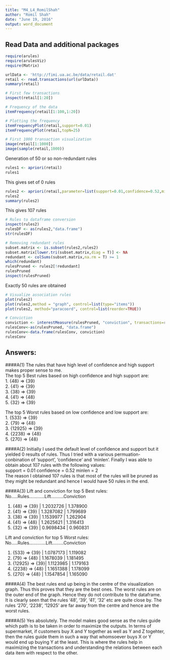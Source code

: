 ```yaml
---
title: "M4_L4_RomilShah"
author: "Romil Shah"
date: "June 19, 2016"
output: word_document
---
```


## Read Data and additional packages

```r
require(arules)
require(arulesViz)
require(Matrix)

urlData <- 'http://fimi.ua.ac.be/data/retail.dat'
retail <- read.transactions(url(urlData))
summary(retail)

# First few transactions
inspect(retail[1:20])

# Frequency of the data
itemFrequency(retail[1:100,1:20])

# Plotting the frequency
itemFrequencyPlot(retail,support=0.01)
itemFrequencyPlot(retail,topN=25)

# First 1000 transaction visualization
image(retail[1:1000])
image(sample(retail,1000))
```

Generation of 50 or so non-redundant rules

```r
rules1 <- apriori(retail)
rules1
```
This gives set of 0 rules

```r
rules2 <- apriori(retail,parameter=list(support=0.01,confidence=0.52,minlen=2))
rules2
summary(rules2)
```
This gives 107 rules

```r
# Rules to dataframe conversion
inspect(rules2)
rulesDF <- as(rules2,"data.frame")
str(rulesDF)

# Removing redundant rules
subset.matrix <- is.subset(rules2,rules2)
subset.matrix[lower.tri(subset.matrix,diag = T)] <- NA
redundant <- colSums(subset.matrix,na.rm = T) >= 1
which(redundant)
rulesPruned <- rules2[!redundant]
rulesPruned
inspect(rulesPruned)
```
Exactly 50 rules are obtained

```r
# Visualize association rules
plot(rules2)
plot(rules2,method = "graph", control=list(type="items"))
plot(rules2, method="paracoord", control=list(reorder=TRUE))

# Conviction
conviction <- interestMeasure(rulesPruned, "conviction", transactions=retail)
rulesConv<-as(rulesPruned, "data.frame")
rulesConv<-data.frame(rulesConv, conviction)
rulesConv
```


## Answers:

####A(1)
The rules that have high level of confidence and high support makes proper sense to me.  
The top 5 Best rules based on high confidence and high support are:  
1. {48} => {39}  
2. {41} => {39}  
3. {38} => {39}  
4. {41} => {48}  
5. {32} => {39}  

The top 5 Worst rules based on low confidence and low support are:  
1. {533} => {39}  
2. {79} => {48}  
3. {12925} => {39}  
4. {2238} => {48}  
5. {270} => {48}  

####A(2)
Initially I used the default level of confidence and support but it yielded 0 results of rules. Thus I tried with a various permuation-conbination of 'support', 'confidence' and 'minlen'.
Finally I was able to obtain about 107 rules with the following values:  
support = 0.01
confidence = 0.52
minlen = 2  
The reason I obtained 107 rules is that most of the rules will be pruned as they might be redundant and hence I would have 50 rules in the end.

####A(3)
Lift and conviction for top 5 Best rules:  
No.....Rules............Lift..........Conviction  
 
1. {48} => {39} | 1.2032726 | 1.378900  
2. {41} => {39} | 1.3287082 | 1.799689  
3. {38} => {39} | 1.1539977 | 1.262904  
4. {41} => {48} | 1.2625621 | 1.316413  
5. {32} => {39} | 0.9698434 | 0.960831  
  
Lift and conviction for top 5 Worst rules:  
No.....Rules.............Lift.........Conviction  

1. {533} => {39}  | 1.0787173 | 1.119082  
2. {79} => {48}   | 1.1678039 | 1.181495  
3. {12925} => {39}| 1.1123985 | 1.179163  
4. {2238} => {48} | 1.1651388 | 1.178099  
5. {270} => {48}  | 1.1547854 | 1.165090  

####A(4)
The best rules end up being in the centre of the visualization graph. Thus this proves that they are the best ones.
The worst rules are on the outer end of the graph. Hence they do not contribute to the dataframe. It is clearly seen that the rules '48', '39', '41', '32' etc are quite close by. The rules '270', '2238', '12925' are far away from the centre and hence are the worst rules.

####A(5)
Yes absolutely. The model makes good sense as the rules guide which path is to be taken in order to maximize the outputs. In terms of supermarket, if customers buy X and Y together as well as Y and Z togehter, then the rules guide them in such a way that whomsoever buys X or Y would end up buying Y at the least. This is where the rules help in maximizing the transactions and understanding the relations between each data item with respect to the other.